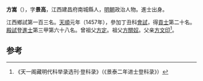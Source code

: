 '''方嵩'''（{{bd|1432年||？}}），字'''景高'''，江西建昌府南城縣人，[[明朝|明朝]]政治人物。進士出身。

江西鄉試第一百三名。[[天顺_(明朝)|天順]]元年（1457年），參加丁丑科[[會試|會試]]，得[[貢士|貢士]]第二十名。[[殿試|殿試]]登[[進士|進士]]第三甲第六十八名。曾祖父[[方定|方定]]。祖父[[方關奴|方關奴]]。父亲[[方文印|方文印]]<ref>《天一阁藏明代科举录选刊·登科录》（《景泰二年进士登科录》）</ref>。

==参考==
{{reflist}}
{{明朝人物小作品}}
{{天順元年丁丑科殿試金榜}}